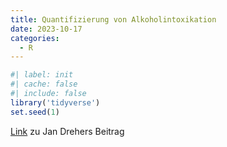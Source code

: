```yaml
---
title: Quantifizierung von Alkoholintoxikation
date: 2023-10-17
categories:
  - R
---
```


```r
#| label: init
#| cache: false
#| include: false
library('tidyverse')
set.seed(1)
```

[Link](https://psychiatrietogo.de/tag/atemalkohol/) zu Jan Drehers Beitrag